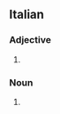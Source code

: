 ==Italian==

===Adjective===
{{it-adj-form|f-p}}

# {{adj form of|it|zingaro||f|p}}

===Noun===
{{head|it|noun plural form|g=f-p}}

# {{inflection of|it|zingaro||f|p}}